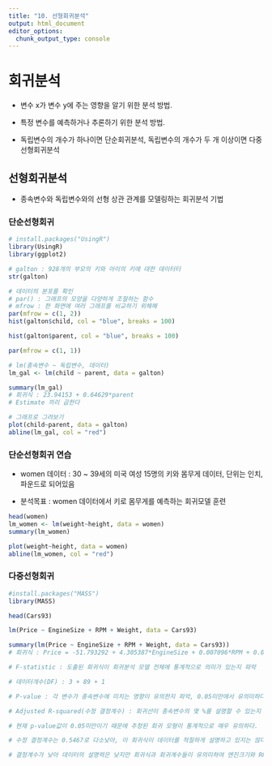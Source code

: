 ```yaml
---
title: "10. 선형회귀분석"
output: html_document
editor_options: 
  chunk_output_type: console
---
```

# 회귀분석

- 변수 x가 변수 y에 주는 영향을 알기 위한 분석 방법.

- 특정 변수를 예측하거나 추론하기 위한 분석 방법.

- 독립변수의 개수가 하나이면 단순회귀분석, 독립변수의 개수가 두 개 이상이면 다중선형회귀분석

## 선형회귀분석
- 종속변수와 독립변수와의 선형 상관 관계를 모델링하는 회귀분석 기법

### 단순선형회귀

```r
# install.packages("UsingR")
library(UsingR)
library(ggplot2)
```

```r
# galton : 928개의 부모의 키와 아이의 키에 대한 데이터터
str(galton)
```

```r
# 데이터의 분포를 확인
# par() : 그래프의 모양을 다양하게 조절하는 함수
# mfrow : 한 화면에 여러 그래프를 비교하기 위해해
par(mfrow = c(1, 2))
hist(galton$child, col = "blue", breaks = 100)

hist(galton$parent, col = "blue", breaks = 100)

par(mfrow = c(1, 1))
```

```r
# lm(종속변수 ~ 독립변수, 데이터)
lm_gal <- lm(child ~ parent, data = galton)

summary(lm_gal)
# 회귀식 : 23.94153 + 0.64629*parent
# Estimate 끼리 곱한다
```

```r
# 그래프로 그려보기
plot(child~parent, data = galton)
abline(lm_gal, col = "red")
```

### 단순선형회귀 연습
- women 데이터 : 30 ~ 39세의 미국 여성 15명의 키와 몸무게 데이터, 단위는 인치, 파운드로 되어있음

- 분석목표 : women 데이터에서 키로 몸무게를 예측하는 회귀모델 훈련

```r
head(women)
lm_women <- lm(weight~height, data = women)
summary(lm_women)

plot(weight~height, data = women)
abline(lm_women, col = "red")
```

### 다중선형회귀

```r
#install.packages("MASS")
library(MASS)
```

```r
head(Cars93)

lm(Price ~ EngineSize + RPM + Weight, data = Cars93)

summary(lm(Price ~ EngineSize + RPM + Weight, data = Cars93))
# 회귀식 : Price = -51.793292 + 4.305387*EngineSize + 0.007096*RPM + 0.007271*Weight

# F-statistic : 도출된 회귀식이 회귀분석 모델 전체에 통계적으로 의미가 있는지 파악

# 데이터개수(DF) : 3 + 89 + 1

# P-value : 각 변수가 종속변수에 미치는 영향이 유의한지 파악, 0.05미만에서 유의미하다

# Adjusted R-squared(수정 결정계수) : 회귀선이 종속변수의 몇 %를 설명할 수 있는지 확인

# 현재 p-value값이 0.05미만이기 때문에 추청된 회귀 모형이 통계적으로 매우 유의하다.

# 수정 결정계수는 0.5467로 다소낮아, 이 회귀식이 데이터를 적절하게 설명하고 있지는 않다.

# 결정계수가 낮아 데이터의 설명력은 낮지만 회귀식과 회귀계수들이 유의미하여 엔진크기와 RPM 그리고 무게로 자동차의 가격을 추정할 수 있다.
```



















